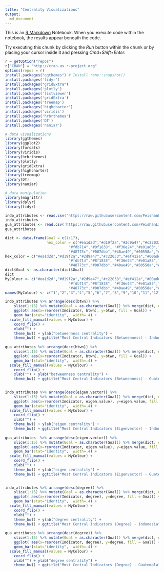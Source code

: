 ```yaml
---
title: "Centrality Visualizations"
output:
  md_document
---
```


This is an [R Markdown](http://rmarkdown.rstudio.com) Notebook. When you execute code within the notebook, the results appear beneath the code. 

Try executing this chunk by clicking the *Run* button within the chunk or by placing your cursor inside it and pressing *Cmd+Shift+Enter*. 

```r
r = getOption("repos")
r["CRAN"] = "http://cran.us.r-project.org"
options(repos = r)
install.packages("ggthemes") # Install renv::snapshot()
install.packages('tidyr')
install.packages("gridExtra")
install.packages('plotly')
install.packages('listviewer')
install.packages('gridExtra')
install.packages('treemap')
install.packages('highcharter')
install.packages('viridis')
install.packages('hrbrthemes')
install.packages('DT')
install.packages('naniar')
```

```r
# data visualizations
library(ggthemes) 
library(ggplot2)
library(forcats)
library(viridis)
library(hrbrthemes)
library(plotly)
library(gridExtra)
library(highcharter)
library(treemap)
library(DT)
library(naniar)

# data manipulation
library(magrittr)
library(dplyr)
library(tidyr)
```

```r
indo_attributes <- read.csv('https://raw.githubusercontent.com/PeishanLi/G5055_Practicum_Project2/main/Data/coefficient_network/indo_attributes.csv')
indo_attributes
gua_attributes <- read.csv('https://raw.githubusercontent.com/PeishanLi/G5055_Practicum_Project2/main/Data/coefficient_network/gua_attributes.csv')
gua_attributes
```
```r
dict <- data.frame(Goal = c(1:17),
                   hex_color = c("#ea1d2d","#d19f2a","#2d9a47","#c22033","#ef412a","#00add8",
                             "#fdb714","#8f1838", "#f36e24","#e01a83","#f99d25","#cd8b2a",
                             "#48773c","#007dbb","#40ae49","#00558a","#1a3668")) 
hex_color = c("#ea1d2d","#d19f2a","#2d9a47","#c22033","#ef412a","#00add8",
                             "#fdb714","#8f1838", "#f36e24","#e01a83","#f99d25","#cd8b2a",
                             "#48773c","#007dbb","#40ae49","#00558a","#1a3668")
dict$Goal <- as.character(dict$Goal)
dict
MyColour <- c("#ea1d2d","#d19f2a","#2d9a47","#c22033","#ef412a","#00add8",
                             "#fdb714","#8f1838", "#f36e24","#e01a83","#f99d25","#cd8b2a",
                             "#48773c","#007dbb","#40ae49","#00558a","#1a3668")
names(MyColour) <- c("1","2","3","4","5","6","7","8","9","10","11","12","13","14","15","16","17")

indo_attributes %>% arrange(desc(btwn)) %>%
    slice(1:15) %>% mutate(Goal = as.character(Goal)) %>% merge(dict, on=Goal) %>% 
    ggplot( aes(x=reorder(Indicator, btwn), y=btwn, fill = Goal)) +
    geom_bar(stat="identity",  width=.4) + 
  scale_fill_manual(values = MyColour) +
    coord_flip() +
    xlab("") +
    theme_bw() + ylab("betweenness centrality") + 
    theme_bw() + ggtitle("Most Central Indicators (Betweenness) - Indonesia")
  
gua_attributes %>% arrange(desc(btwn)) %>%
    slice(1:15) %>% mutate(Goal = as.character(Goal)) %>% merge(dict, on=Goal) %>% 
    ggplot( aes(x=reorder(Indicator, btwn), y=btwn, fill = Goal)) +
    geom_bar(stat="identity",  width=.4) + 
  scale_fill_manual(values = MyColour) +
    coord_flip() +
    xlab("") + ylab("betweenness centrality") + 
    theme_bw() + ggtitle("Most Central Indicators (Betweenness) - Guatemala")
  
```

```r

indo_attributes %>% arrange(desc(eigen.vector)) %>%
    slice(1:15) %>% mutate(Goal = as.character(Goal)) %>% merge(dict, on=Goal) %>% 
    ggplot( aes(x=reorder(Indicator, eigen.value), y=eigen.value, fill = Goal)) +
    geom_bar(stat="identity",  width=.4) + 
  scale_fill_manual(values = MyColour) +
    coord_flip() +
    xlab("") +
    theme_bw() + ylab("eigen centrality") + 
    theme_bw() + ggtitle("Most Central Indicators (Eigenvector) - Indonesia")
  
gua_attributes  %>% arrange(desc(eigen.vector)) %>%
    slice(1:15) %>% mutate(Goal = as.character(Goal)) %>% merge(dict, on=Goal) %>% 
    ggplot( aes(x=reorder(Indicator, eigen.value), y=eigen.value, fill = Goal)) +
    geom_bar(stat="identity",  width=.4) + 
  scale_fill_manual(values = MyColour) +
    coord_flip() +
    xlab("") +
    theme_bw() + ylab("eigen centrality") + 
    theme_bw() + ggtitle("Most Central Indicators (Eigenvector) - Guatemala")
  
```

```r
indo_attributes %>% arrange(desc(degree)) %>%
    slice(1:15) %>% mutate(Goal = as.character(Goal)) %>% merge(dict, on=Goal) %>% 
    ggplot( aes(x=reorder(Indicator, degree), y=degree, fill = Goal)) +
    geom_bar(stat="identity",  width=.4) + 
  scale_fill_manual(values = MyColour) +
    coord_flip() +
    xlab("") +
    theme_bw() + ylab("degree centrality") + 
    theme_bw() + ggtitle("Most Central Indicators (Degree) - Indonesia")
  
gua_attributes %>% arrange(desc(degree)) %>%
    slice(1:15) %>% mutate(Goal = as.character(Goal)) %>% merge(dict, on=Goal) %>% 
    ggplot( aes(x=reorder(Indicator, degree), y=degree, fill = Goal)) +
    geom_bar(stat="identity",  width=.4) + 
  scale_fill_manual(values = MyColour) +
    coord_flip() +
    xlab("") + ylab("degree centrality") + 
    theme_bw() + ggtitle("Most Central Indicators (Degree) - Guatemala")
  
```
